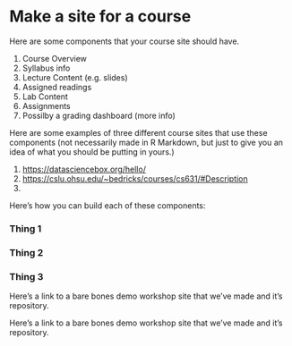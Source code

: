 # Make a site for a course

Here are some components that your course site should have. 

1) Course Overview
2) Syllabus info
3) Lecture Content (e.g. slides)
4) Assigned readings
5) Lab Content
6) Assignments
7) Possilby a grading dashboard (more info)

Here are some examples of three different course sites that use these components (not necessarily made in R Markdown, but just to give you an idea of what you should be putting in yours.)

1) [https://datasciencebox.org/hello/](https://datasciencebox.org/hello/)
2) [https://cslu.ohsu.edu/~bedricks/courses/cs631/#Description](https://cslu.ohsu.edu/~bedricks/courses/cs631/#Description)
3) 

Here's how you can build each of these components:

### Thing 1


### Thing 2


### Thing 3


Here's a link to a bare bones demo workshop site that we've made and it's repository.

Here's a link to a bare bones demo workshop site that we've made and it's repository.

